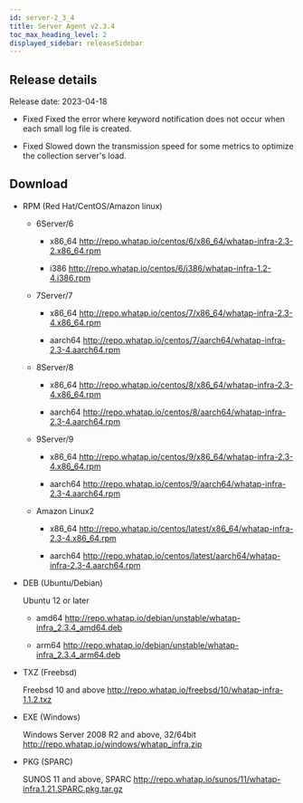 ```yaml
---
id: server-2_3_4
title: Server Agent v2.3.4
toc_max_heading_level: 2
displayed_sidebar: releaseSidebar
---
```



## Release details

Release date: 2023-04-18 

-   <Status>Fixed</Status> Fixed the error where keyword notification does not occur when each small log file is created.

-   <Status>Fixed</Status> Slowed down the transmission speed for some metrics to optimize the collection server's load.

## Download

-   RPM (Red Hat/CentOS/Amazon linux)

    -   6Server/6

        -   x86_64 http://repo.whatap.io/centos/6/x86_64/whatap-infra-2.3-2.x86_64.rpm

        -   i386 http://repo.whatap.io/centos/6/i386/whatap-infra-1.2-4.i386.rpm

    -   7Server/7

        -   x86_64 http://repo.whatap.io/centos/7/x86_64/whatap-infra-2.3-4.x86_64.rpm

        -   aarch64 http://repo.whatap.io/centos/7/aarch64/whatap-infra-2.3-4.aarch64.rpm

    -   8Server/8

        -   x86_64 http://repo.whatap.io/centos/8/x86_64/whatap-infra-2.3-4.x86_64.rpm

        -   aarch64 http://repo.whatap.io/centos/8/aarch64/whatap-infra-2.3-4.aarch64.rpm

    -   9Server/9

        -   x86_64 http://repo.whatap.io/centos/9/x86_64/whatap-infra-2.3-4.x86_64.rpm

        -   aarch64 http://repo.whatap.io/centos/9/aarch64/whatap-infra-2.3-4.aarch64.rpm

    -   Amazon Linux2

        -   x86_64 http://repo.whatap.io/centos/latest/x86_64/whatap-infra-2.3-4.x86_64.rpm

        -   aarch64 http://repo.whatap.io/centos/latest/aarch64/whatap-infra-2.3-4.aarch64.rpm

-   DEB (Ubuntu/Debian)

    Ubuntu 12 or later

    -   amd64 http://repo.whatap.io/debian/unstable/whatap-infra_2.3.4_amd64.deb

    -   arm64 http://repo.whatap.io/debian/unstable/whatap-infra_2.3.4_arm64.deb

-   TXZ (Freebsd)

    Freebsd 10 and above http://repo.whatap.io/freebsd/10/whatap-infra-1.1.2.txz

-   EXE (Windows)

    Windows Server 2008 R2 and above, 32/64bit http://repo.whatap.io/windows/whatap_infra.zip

-   PKG (SPARC)

    SUNOS 11 and above, SPARC http://repo.whatap.io/sunos/11/whatap-infra.1.21.SPARC.pkg.tar.gz
